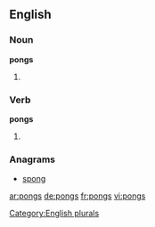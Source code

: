 ==English==

===Noun===
'''pongs'''

# {{plural of|pong}}

===Verb===
'''pongs'''

# {{en-third-person singular of|pong}}

===Anagrams===
* [[spong#English|spong]]

[[Category:English plurals]]

[[ar:pongs]]
[[de:pongs]]
[[fr:pongs]]
[[vi:pongs]]